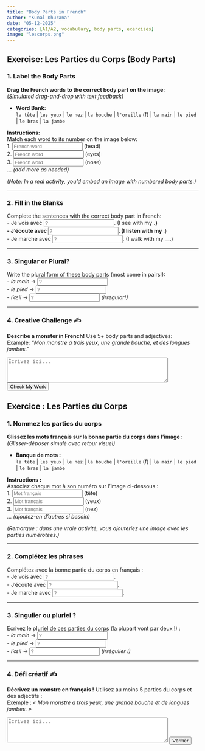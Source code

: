 ```yaml
---
title: "Body Parts in French"
author: "Kunal Khurana"
date: "05-12-2025"
categories: [A1/A2, vocabulary, body parts, exercises]
image: "lescorps.png"
---
```


::: {.content-visible when-profile="english"}
# Exercise: Les Parties du Corps (Body Parts)

### 1. Label the Body Parts  
**Drag the French words to the correct body part on the image:**  
*(Simulated drag-and-drop with text feedback)*  

- **Word Bank:**  
  `la tête` | `les yeux` | `le nez` | `la bouche` | `l'oreille` (f) | `la main` | `le pied` | `le bras` | `la jambe`  

**Instructions:**  
Match each word to its number on the image below:  
1. <input type="text" placeholder="French word" oninput="checkBodyPart(this, 'la tête')"> (head)  
2. <input type="text" placeholder="French word" oninput="checkBodyPart(this, 'les yeux')"> (eyes)  
3. <input type="text" placeholder="French word" oninput="checkBodyPart(this, 'le nez')"> (nose)  
... *(add more as needed)*  

*(Note: In a real activity, you’d embed an image with numbered body parts.)*  

---

### 2. Fill in the Blanks  
Complete the sentences with the correct body part in French:  
- Je vois avec **<input type="text" placeholder="?" oninput="checkAnswer(this, 'les yeux')">**. (I see with my __.)  
- J’écoute avec **<input type="text" placeholder="?" oninput="checkAnswer(this, 'les oreilles')">**. (I listen with my __.)  
- Je marche avec **<input type="text" placeholder="?" oninput="checkAnswer(this, 'les pieds')">**. (I walk with my __.)  

---

### 3. Singular or Plural?  
Write the plural form of these body parts (most come in pairs!):  
- *la main* → <input type="text" placeholder="?" oninput="checkAnswer(this, 'les mains')">  
- *le pied* → <input type="text" placeholder="?" oninput="checkAnswer(this, 'les pieds')">  
- *l’œil* → <input type="text" placeholder="?" oninput="checkAnswer(this, 'les yeux')"> *(irregular!)*  

---

### 4. Creative Challenge ✍️  
**Describe a monster in French!** Use 5+ body parts and adjectives:  
Example: *"Mon monstre a trois yeux, une grande bouche, et des longues jambes."*  

<textarea placeholder="Écrivez ici..." rows="4" cols="50"></textarea>  
<button onclick="giveFeedback()">Check My Work</button>  
<span id="feedback" style="color: green;"></span>  

<script>
function checkBodyPart(input, correctAnswer) {
  if (input.value.trim().toLowerCase() === correctAnswer) {
    input.style.backgroundColor = "#e6ffe6";
  } else {
    input.style.backgroundColor = "#ffe6e6";
  }
}

function giveFeedback() {
  const text = document.querySelector("textarea").value;
  const feedback = document.getElementById("feedback");
  const bodyParts = ["tête", "yeux", "nez", "bouche", "main", "pied", "bras", "jambe", "oreille"];
  const count = bodyParts.filter(part => text.toLowerCase().includes(part)).length;
  
  if (count >= 5) {
    feedback.textContent = `Excellent! You used ${count} body parts.`;
  } else {
    feedback.textContent = `Almost! Try adding ${5 - count} more body parts.`;
  }
}
</script>

:::

::: {.content-visible when-profile="french"}

# Exercice : Les Parties du Corps

### 1. Nommez les parties du corps  
**Glissez les mots français sur la bonne partie du corps dans l’image :**  
*(Glisser-déposer simulé avec retour visuel)*  

- **Banque de mots :**  
  `la tête` | `les yeux` | `le nez` | `la bouche` | `l'oreille` (f) | `la main` | `le pied` | `le bras` | `la jambe`  

**Instructions :**  
Associez chaque mot à son numéro sur l’image ci-dessous :  
1. <input type="text" placeholder="Mot français" oninput="verifierPartieCorps(this, 'la tête')"> (tête)  
2. <input type="text" placeholder="Mot français" oninput="verifierPartieCorps(this, 'les yeux')"> (yeux)  
3. <input type="text" placeholder="Mot français" oninput="verifierPartieCorps(this, 'le nez')"> (nez)  
... *(ajoutez-en d’autres si besoin)*  

*(Remarque : dans une vraie activité, vous ajouteriez une image avec les parties numérotées.)*  

---

### 2. Complétez les phrases  
Complétez avec la bonne partie du corps en français :  
- Je vois avec **<input type="text" placeholder="?" oninput="verifierReponse(this, 'les yeux')">**.  
- J’écoute avec **<input type="text" placeholder="?" oninput="verifierReponse(this, 'les oreilles')">**.  
- Je marche avec **<input type="text" placeholder="?" oninput="verifierReponse(this, 'les pieds')">**.  

---

### 3. Singulier ou pluriel ?  
Écrivez le pluriel de ces parties du corps (la plupart vont par deux !) :  
- *la main* → <input type="text" placeholder="?" oninput="verifierReponse(this, 'les mains')">  
- *le pied* → <input type="text" placeholder="?" oninput="verifierReponse(this, 'les pieds')">  
- *l’œil* → <input type="text" placeholder="?" oninput="verifierReponse(this, 'les yeux')"> *(irrégulier !)*  

---

### 4. Défi créatif ✍️  
**Décrivez un monstre en français !** Utilisez au moins 5 parties du corps et des adjectifs :  
Exemple : *« Mon monstre a trois yeux, une grande bouche et de longues jambes. »*  

<textarea placeholder="Écrivez ici..." rows="4" cols="50"></textarea>  
<button onclick="donnerRetour()">Vérifier</button>  
<span id="retour" style="color: green;"></span>  

<script>
function verifierPartieCorps(input, bonneReponse) {
  if (input.value.trim().toLowerCase() === bonneReponse) {
    input.style.backgroundColor = "#e6ffe6";
  } else {
    input.style.backgroundColor = "#ffe6e6";
  }
}

function verifierReponse(input, bonneReponse) {
  if (input.value.trim().toLowerCase() === bonneReponse) {
    input.style.backgroundColor = "#e6ffe6";
  } else {
    input.style.backgroundColor = "#ffe6e6";
  }
}

function donnerRetour() {
  const texte = document.querySelector("textarea").value;
  const retour = document.getElementById("retour");
  const parties = ["tête", "yeux", "nez", "bouche", "main", "pied", "bras", "jambe", "oreille"];
  const nb = parties.filter(partie => texte.toLowerCase().includes(partie)).length;
  
  if (nb >= 5) {
    retour.textContent = `Excellent ! Vous avez utilisé ${nb} parties du corps.`;
  } else {
    retour.textContent = `Presque ! Ajoutez encore ${5 - nb} parties du corps.`;
  }
}
</script>
:::